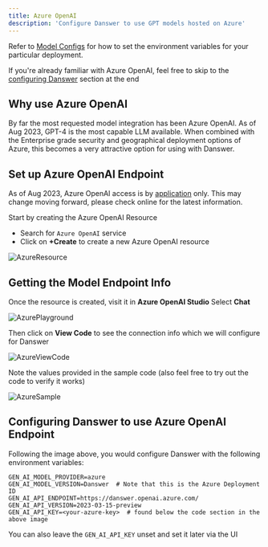 ```yaml
---
title: Azure OpenAI
description: 'Configure Danswer to use GPT models hosted on Azure'
---
```


Refer to [Model Configs](https://docs.danswer.dev/gen_ai_configs/overview#model-configs) for how to set the
environment variables for your particular deployment.

If you're already familiar with Azure OpenAI, feel free to skip to the
[configuring Danswer](https://docs.danswer.dev/gen_ai_configs/azure#configuring-danswer-to-use-azure-openai-endpoint)
section at the end

## Why use Azure OpenAI
By far the most requested model integration has been Azure OpenAI. As of Aug 2023, GPT-4 is the most capable LLM
available. When combined with the Enterprise grade security and geographical deployment options of Azure, this
becomes a very attractive option for using with Danswer.

## Set up Azure OpenAI Endpoint
As of Aug 2023, Azure OpenAI access is by
[application](https://learn.microsoft.com/en-us/legal/cognitive-services/openai/limited-access) only. This may change
moving forward, please check online for the latest information.

Start by creating the Azure OpenAI Resource
- Search for `Azure OpenAI` service
- Click on **+Create** to create a new Azure OpenAI resource

![AzureResource](/images/gen_ai/AzureResource.png)

## Getting the Model Endpoint Info
Once the resource is created, visit it in **Azure OpenAI Studio**
Select **Chat**

![AzurePlayground](/images/gen_ai/AzurePlayground.png)

Then click on **View Code** to see the connection info which we will configure for Danswer

![AzureViewCode](/images/gen_ai/AzureViewCode.png)

Note the values provided in the sample code (also feel free to try out the code to verify it works)

![AzureSample](/images/gen_ai/AzureSample.png)

## Configuring Danswer to use Azure OpenAI Endpoint
Following the image above, you would configure Danswer with the following environment variables:
```
GEN_AI_MODEL_PROVIDER=azure
GEN_AI_MODEL_VERSION=Danswer  # Note that this is the Azure Deployment ID
GEN_AI_API_ENDPOINT=https://danswer.openai.azure.com/
GEN_AI_API_VERSION=2023-03-15-preview
GEN_AI_API_KEY=<your-azure-key>  # found below the code section in the above image
```
You can also leave the `GEN_AI_API_KEY` unset and set it later via the UI
